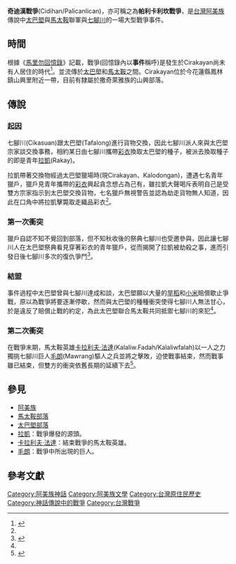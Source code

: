 {{expert|subject=臺灣原住民族}}

{{Infobox Military Conflict
|conflict=奇迪漢戰爭
|partof=[[阿美族|阿美族]]傳說中的戰役
|date=不明
|place=Cirakayan地區（花蓮縣鳳林鎮山興里）
|result=聯軍勝利，從此與七腳川結為世仇
|combatant1 = [[阿美族|阿美族]]
*[[太巴塱部落|太巴塱部落]]
*[[馬太鞍部落|馬太鞍部落]]
|combatant2 =[[阿美族|阿美族]]
*[[吉安鄉|七腳川部落]]
|commander1 =
太巴塱部落
*不明
馬太鞍部落
*[[卡拉利夫·法達|卡拉利夫·法達]]
(其餘不明)
|commander2 = 
*[[毛朗|毛朗]]{{KIA}}
(其餘不明)
|strength1  = 不明，較多
|strength2  =不明，較多
|casualties1 = 損失慘重
|casualties2 = 損失慘重
}}

'''奇迪漢戰爭'''(Cidihan/Palicanlican)，亦可稱之為'''帕利卡利坎戰爭'''，是[[台灣|台灣]][[阿美族|阿美族]]傳說中[[太巴塱部落|太巴塱]]與[[馬太鞍部落|馬太鞍]]聯軍與[[吉安鄉|七腳川]]的一場大型戰爭事件。

== 時間 ==
根據《[[馬里勿回憶錄|馬里勿回憶錄]]》記載，戰爭(回憶錄內以'''事件'''稱呼)是發生於Cirakayan尚未有人居住的時代<ref name="馬里勿回憶錄">{{cite web|author=[[黃松德|黃松德]](Kulas Looh) |title=馬里勿回憶錄 |url= |publisher= |work= |accessdate=2006 }}</ref>。並流傳於[[太巴塱部落|太巴塱]]和[[馬太鞍部落|馬太鞍]]之間。Cirakayan位於今花蓮縣鳳林鎮山興里附近一帶，目前有隸屬於撒奇萊雅族的山興部落。

== 傳說 ==
=== 起因 ===
七腳川(Cikasuan)跟太巴塱(Tafalong)進行貨物交換，因此七腳川派人來與太巴塱宗家談交換事務，相約某日由七腳川攜帶[[彩衣|彩衣]]換取太巴塱的種子，被派去換取種子的即是青年[[拉凱(阿美族)|拉凱]](Rakay)。

拉凱帶著交換物經過太巴塱獵場時(現Cirakayan、Kalodongan)，遭遇七名青年獵戶，獵戶見青年攜帶的[[彩衣|彩衣]]興起貪念想占為己有，雖拉凱大聲喝斥表明自己是受雙方宗家指示到太巴塱交換貨物，七名獵戶無視警告並認為劫走貨物無人知道，因此在口角中將拉凱擊斃取走織品彩衣<ref name="馬里勿回憶錄"></ref>。

=== 第一次衝突 ===
獵戶自認不知不覺回到部落，但不知秋收後的祭典七腳川也受邀參與，因此讓七腳川人在太巴塱祭典看見穿著彩衣的青年獵戶，從而揭開了拉凱被劫殺之事，進而引發日後七腳川多次的復仇爭鬥<ref name="源初的誓約 - 為人，即為真，為真，即成人Malatamdaw">{{cite web |author=[[那莫。諾虎|那莫。諾虎]](Pangcah) |title=源初的誓約 - 為人，即為真，為真，即成人Malatamdaw |url=http://www.taiwansig.tw/index.php/%E6%99%82%E4%BA%8B%E7%84%A6%E9%BB%9E/%E7%84%A6%E9%BB%9E%E8%A9%95%E8%AB%96/60-%E6%94%BF%E7%AD%96%E5%A0%B1%E5%91%8A/%E6%95%99%E8%82%B2%E6%96%87%E5%8C%96/8559-%E3%80%8A%E8%AA%93%E8%80%8C%E7%82%BA%E4%BA%BA%E3%80%8B%E6%BA%90%E5%88%9D%E7%9A%84%E8%AA%93%E7%B4%84-%E7%82%BA%E4%BA%BA%EF%BC%8C%E5%8D%B3%E7%82%BA%E7%9C%9F%EF%BC%8C%E7%82%BA%E7%9C%9F%EF%BC%8C%E5%8D%B3%E6%88%90%E4%BA%BAmalatamdaw |publisher= |work=[[台灣新社會智庫|台灣新社會智庫]] |accessdate=2019-06-03 |archive-date=2019-06-11 |archive-url=https://web.archive.org/web/20190611020035/http://www.taiwansig.tw/index.php/%E6%99%82%E4%BA%8B%E7%84%A6%E9%BB%9E/%E7%84%A6%E9%BB%9E%E8%A9%95%E8%AB%96/60-%E6%94%BF%E7%AD%96%E5%A0%B1%E5%91%8A/%E6%95%99%E8%82%B2%E6%96%87%E5%8C%96/8559-%E3%80%8A%E8%AA%93%E8%80%8C%E7%82%BA%E4%BA%BA%E3%80%8B%E6%BA%90%E5%88%9D%E7%9A%84%E8%AA%93%E7%B4%84-%E7%82%BA%E4%BA%BA%EF%BC%8C%E5%8D%B3%E7%82%BA%E7%9C%9F%EF%BC%8C%E7%82%BA%E7%9C%9F%EF%BC%8C%E5%8D%B3%E6%88%90%E4%BA%BAmalatamdaw |dead-url=no }}</ref>。

=== 結盟 ===
事件過程中太巴塱曾與七腳川達成和談，太巴塱願以大量的[[旱稻|旱稻]]和[[小米|小米]]賠償歇止爭戰，原以為戰爭將要逐漸停歇，然而與太巴塱的種種衝突使得七腳川人無法甘心，於是違反了賠償止戰的約定，為此太巴塱聯合馬太鞍共同抵禦七腳川的來犯<ref name="源初的誓約 - 為人，即為真，為真，即成人Malatamdaw"></ref>。

=== 第二次衝突 ===
在戰爭末期，馬太鞍英雄[[卡拉利夫·法達|卡拉利夫·法達]](Kalaliw.Fadah/Kalaliwfalah)以一人之力獨挑七腳川巨人[[毛朗|毛朗]](Mawrang)驅人之兵並將之擊敗，迫使戰事結束，然而戰事雖已結束，但雙方的衝突依舊長期的延續下去<ref name="Ka-kita-an我們之處，非「部落主義」的我群觀">{{cite web |author=[[那莫。諾虎|那莫。諾虎]](Pangcah) |title=Ka-kita-an我們之處，非「部落主義」的我群觀 |url=http://www.taiwansig.tw/index.php/%E6%94%BF%E7%AD%96%E5%A0%B1%E5%91%8A/%E7%92%B0%E4%BF%9D%E7%94%9F%E6%85%8B/7894-ka-kita-an%E6%88%91%E5%80%91%E4%B9%8B%E8%99%95%EF%BC%8C%E9%9D%9E%E3%80%8C%E9%83%A8%E8%90%BD%E4%B8%BB%E7%BE%A9%E3%80%8D%E7%9A%84%E6%88%91%E7%BE%A4%E8%A7%80%E3%80%82 |publisher= |work=[[台灣新社會智庫|台灣新社會智庫]] |accessdate=2017-05-08 |archive-date=2019-08-04 |archive-url=https://web.archive.org/web/20190804134710/http://www.taiwansig.tw/index.php/%E6%94%BF%E7%AD%96%E5%A0%B1%E5%91%8A/%E7%92%B0%E4%BF%9D%E7%94%9F%E6%85%8B/7894-ka-kita-an%E6%88%91%E5%80%91%E4%B9%8B%E8%99%95%EF%BC%8C%E9%9D%9E%E3%80%8C%E9%83%A8%E8%90%BD%E4%B8%BB%E7%BE%A9%E3%80%8D%E7%9A%84%E6%88%91%E7%BE%A4%E8%A7%80%E3%80%82 |dead-url=no }}</ref>。

==參見==
*[[阿美族|阿美族]]
*[[馬太鞍部落|馬太鞍部落]]
*[[太巴塱部落|太巴塱部落]]
*[[拉凱(阿美族)|拉凱]]：戰爭爆發的源頭。
*[[卡拉利夫·法達|卡拉利夫·法達]]：結束戰爭的馬太鞍英雄。
*[[毛朗|毛朗]]：戰爭中所出現的巨人。

==參考文獻 ==
{{reflist}}





[[Category:阿美族神話|Category:阿美族神話]]
[[Category:阿美族文學|Category:阿美族文學]]
[[Category:台灣原住民歷史|Category:台灣原住民歷史]]
[[Category:神話傳說中的戰爭|Category:神話傳說中的戰爭]]
[[Category:台灣戰爭|Category:台灣戰爭]]